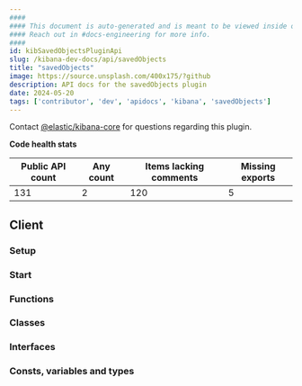 ```yaml
---
####
#### This document is auto-generated and is meant to be viewed inside our experimental, new docs system.
#### Reach out in #docs-engineering for more info.
####
id: kibSavedObjectsPluginApi
slug: /kibana-dev-docs/api/savedObjects
title: "savedObjects"
image: https://source.unsplash.com/400x175/?github
description: API docs for the savedObjects plugin
date: 2024-05-20
tags: ['contributor', 'dev', 'apidocs', 'kibana', 'savedObjects']
---
```




Contact [@elastic/kibana-core](https://github.com/orgs/elastic/teams/kibana-core) for questions regarding this plugin.

**Code health stats**

| Public API count  | Any count | Items lacking comments | Missing exports |
|-------------------|-----------|------------------------|-----------------|
| 131 | 2 | 120 | 5 |

## Client

### Setup
<DocDefinitionList data={[savedObjectsObj.client.setup]}/>

### Start
<DocDefinitionList data={[savedObjectsObj.client.start]}/>

### Functions
<DocDefinitionList data={savedObjectsObj.client.functions}/>

### Classes
<DocDefinitionList data={savedObjectsObj.client.classes}/>

### Interfaces
<DocDefinitionList data={savedObjectsObj.client.interfaces}/>

### Consts, variables and types
<DocDefinitionList data={savedObjectsObj.client.misc}/>

